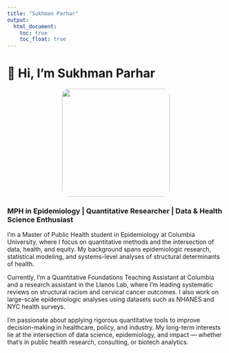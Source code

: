 ```yaml
---
title: "Sukhman Parhar"
output: 
  html_document:
    toc: true
    toc_float: true
---
```


<h1>👋 Hi, I’m Sukhman Parhar</h1>
<img src="images/Sukhman Headshot.jpeg" width="250" style="border-radius:15px; display:block; margin:auto;">
<h3>MPH in Epidemiology | Quantitative Researcher | Data & Health Science Enthusiast</h3>

I’m a Master of Public Health student in Epidemiology at Columbia University, where I focus on quantitative methods and the intersection of data, health, and equity. My background spans epidemiologic research, statistical modeling, and systems-level analyses of structural determinants of health.

Currently, I’m a Quantitative Foundations Teaching Assistant at Columbia and a research assistant in the Llanos Lab, where I’m leading systematic reviews on structural racism and cervical cancer outcomes. I also work on large-scale epidemiologic analyses using datasets such as NHANES and NYC health surveys.

I’m passionate about applying rigorous quantitative tools to improve decision-making in healthcare, policy, and industry. My long-term interests lie at the intersection of data science, epidemiology, and impact — whether that’s in public health research, consulting, or biotech analytics.

